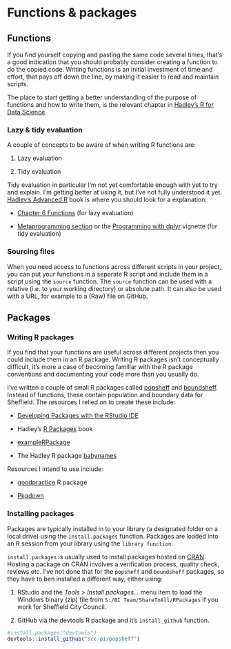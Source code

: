 # Functions & packages

## Functions  

If you find yourself copying and pasting the same code several times, that's a good indication that you should probably consider creating a function to do the copied code. Writing functions is an initial investment of time and effort, that pays off down the line, by making it easier to read and maintain scripts.    

The place to start getting a better understanding of the purpose of functions and how to write them, is the relevant chapter in [Hadley's R for Data Science](https://r4ds.had.co.nz/functions.html#functions). 

### Lazy & tidy evaluation  

A couple of concepts to be aware of when writing R functions are:  

1. Lazy evaluation  

1. Tidy evaluation  

Tidy evaluation in particular I'm not yet comfortable enough with yet to try and explain. I'm getting better at using it, but I've not fully understood it yet. [Hadley's Advanced R](https://adv-r.hadley.nz/) book is where you should look for a explanation:   

* [Chapter 6 Functions](https://adv-r.hadley.nz/functions.html) (for lazy evaluation)  

* [Metaprogramming section](https://adv-r.hadley.nz/metaprogramming.html) or the [Programming with dplyr](https://dplyr.tidyverse.org/articles/programming.html) vignette (for tidy evaluation)

### Sourcing files  

When you need access to functions across different scripts in your project, you can put your functions in a separate R script and include them in a script using the `source` function. The `source` function can be used with a relative (i.e. to your working directory) or absolute path. It can also be used with a URL, for example to a (Raw) file on GitHub.

## Packages  

### Writing R packages

If you find that your functions are useful across different projects then you could include them in an R package. Writing R packages isn't conceptually difficult, it's more a case of becoming familiar with the R package conventions and documenting your code more than you usually do.

I've written a couple of small R packages called [popsheff](https://github.com/scc-pi/popsheff) and [boundsheff](https://github.com/scc-pi/boundsheff). Instead of functions, these contain population and boundary data for Sheffield. The resources I relied on to create these include:  

* [Developing Packages with the RStudio IDE](https://support.rstudio.com/hc/en-us/articles/200486488?version=2021.09.1%2B372&mode=desktop)   

* Hadley's [R Packages](https://github.com/scc-pi/boundsheff) book 

* [exampleRPackage](https://mvuorre.github.io/exampleRPackage/index.html)  

* The Hadley R package [babynames](https://github.com/hadley/babynames)

Resources I intend to use include:  

* [goodpractice](http://mangothecat.github.io/goodpractice/) R package  

* [Pkgdown](https://pkgdown.r-lib.org/)

### Installing packages  

Packages are typically installed in to your library (a designated folder on a local drive) using the `install.packages` function. Packages are loaded into an R session from your library using the `library function`.

`install.packages` is usually used to install packages hosted on  [CRAN](https://cran.r-project.org/). Hosting a package on CRAN involves a verification process, quality check, reviews etc. I've not done that for the `popsheff` and `boundsheff` packages, so they have to ben installed a different way, either using:  

1. RStudio and the *Tools > Install packages...* menu item to load the Windows binary (zip) file from `S:/BI Team/ShareToAll/RPackages` if you work for Sheffield City Council.  

2. GitHub via the devtools R package and it's `install_github` function.  

```r
#install.packages("devtools")
devtools::install_github("scc-pi/popsheff")
```


